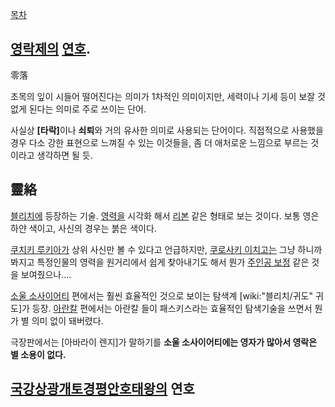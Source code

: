 [[목차]]
== [[영락제]]의 [[연호]]. ==
零落 

초목의 잎이 시들어 떨어진다는 의미가 1차적인 의미이지만, 세력이나 기세 등이 보잘 것 없게 된다는 의미로 주로 쓰이는 단어. 

사실상 '''[타락]'''이나 '''쇠퇴'''와 거의 유사한 의미로 사용되는 단어이다. 직접적으로 사용했을 경우 다소 강한 표현으로 느껴질 수 있는 이것들을, 좀 더 애처로운 느낌으로 부르는 것이라고 생각하면 될 듯. 

== 靈絡 ==
[[블리치]]에 등장하는 기술. [[영력]]을 시각화 해서 [[리본]] 같은 형태로 보는 것이다. 보통 영은 하얀 색이고, 사신의 경우는 붉은 색이다.

[[쿠치키 루키아]]가 상위 사신만 볼 수 있다고 언급하지만, [[쿠로사키 이치고]]는 그냥 하니까 봐지고 특정인물의 영력을 원거리에서 쉽게 찾아내기도 해서 뭔가 [[주인공 보정]] 같은 것을 보여줬으나….

[[소울 소사이어티]] 편에서는 훨씬 효율적인 것으로 보이는 탐색계 [wiki:"블리치/귀도" 귀도]가 등장. [[아란칼]] 편에서는 아란칼 들이 패스키스라는 효율적인 탐색기술을 쓰면서 뭔가 별 의미 없이 돼버렸다.

극장판에서는 [아바라이 렌지]가 말하기를 '''소울 소사이어티에는 영자가 많아서 영락은 별 소용이 없다.'''

== [[국강상광개토경평안호태왕]]의 연호 ==
